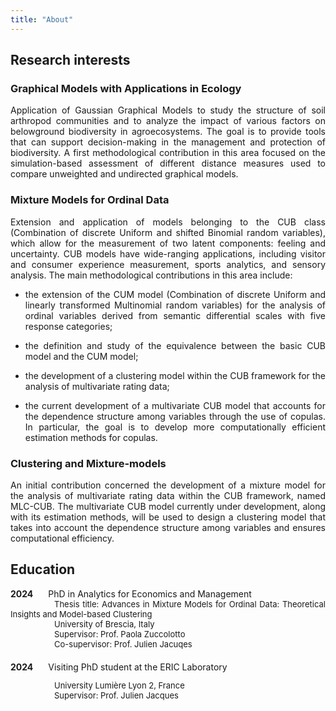 ```yaml
---
title: "About"
---
```

<div style="text-align: justify;">
<!-- I am a **Ph.D. student in Statistics** enrolled in the Analytics for Economics and Management program within the Department of Economics and Management of the University of Brescia, Italy. -->

## Research interests

### Graphical Models with Applications in Ecology

Application of Gaussian Graphical Models to study the structure of soil arthropod communities and to analyze the impact of various factors on belowground biodiversity in agroecosystems. The goal is to provide tools that can support decision-making in the management and protection of biodiversity.
A first methodological contribution in this area focused on the simulation-based assessment of different distance measures used to compare unweighted and undirected graphical models.

### Mixture Models for Ordinal Data

Extension and application of models belonging to the CUB class (Combination of discrete Uniform and shifted Binomial random variables), which allow for the measurement of two latent components: feeling and uncertainty. CUB models have wide-ranging applications, including visitor and consumer experience measurement, sports analytics, and sensory analysis. The main methodological contributions in this area include:

- the extension of the CUM model (Combination of discrete Uniform and linearly transformed Multinomial random variables) for the analysis of ordinal variables derived from semantic differential scales with five response categories;

- the definition and study of the equivalence between the basic CUB model and the CUM model;

- the development of a clustering model within the CUB framework for the analysis of multivariate rating data;

- the current development of a multivariate CUB model that accounts for the dependence structure among variables through the use of copulas. In particular, the goal is to develop more computationally efficient estimation methods for copulas.
<!-- A first contribution in this field consisted in defining and studying the equivalence between the basic CUB and the CUM (Combination of discrete Uniform and linearly transformed Multinomial random variables). The second contribution consisted in developing a Multivariate CUB Model and a Model-based Clustering based on it. -->

### Clustering and Mixture-models

An initial contribution concerned the development of a mixture model for the analysis of multivariate rating data within the CUB framework, named MLC-CUB. The multivariate CUB model currently under development, along with its estimation methods, will be used to design a clustering model that takes into account the dependence structure among variables and ensures computational efficiency.

## Education

**2024** <span style="margin-left: 20px;">PhD in Analytics for Economics and Management</span>
<p style="text-indent: 70px; margin: 0; font-size: 13px;">
   Thesis title: Advances in Mixture Models for Ordinal Data: Theoretical Insights and Model-based Clustering
</p>
<p style="text-indent: 70px; margin: 0; font-size: 13px;">
    University of Brescia, Italy
</p>
<p style="text-indent: 70px; margin: 0; font-size: 13px;">
    Supervisor: Prof. Paola Zuccolotto
</p>
<p style="text-indent: 70px; margin: 0; font-size: 13px;">
    Co-supervisor: Prof. Julien Jacuqes
</p>

<!-- Aggiungi un paragrafo vuoto o uno spazio per separare i blocchi -->
<p style="margin: 20px 0;"></p>

**2024** <span style="margin-left: 20px;">Visiting PhD student at the ERIC Laboratory</span>
<p style="text-indent: 70px; margin-bottom: 0; font-size: 13px;">
    University Lumière Lyon 2, France
</p>
<p style="text-indent: 70px; margin-top: 0; font-size: 13px;">
    Supervisor: Prof. Julien Jacques
</p>

<p style="margin: 20px 0;"></p>


<!-- **2020** <span style="margin-left: 20px;">Master's degree in  Business Administration (with honors)</span> -->
<!-- <p style="text-indent: 70px; margin-bottom: 0;font-size: 13px;"> -->
<!--     University of Brescia, Italy -->
<!-- </p> -->
<!-- <p style="text-indent: 70px; margin-top: 0;font-size: 13px;"> -->
<!--     Supervisor: Prof. Maurizio Carpita -->
<!-- </p> -->

<!-- <p style="margin: 20px 0;"></p> -->

<!-- **2018** <span style="margin-left: 20px;">Bachelor’s degree in Business Administration</span> -->
<!-- <p style="text-indent: 70px; margin-bottom: 0;font-size: 13px;"> -->
<!--     University of Brescia, Italy -->
<!-- </p> -->
<!-- <p style="text-indent: 70px; margin-top: 0;font-size: 13px;"> -->
<!--     Supervisor: Prof. Isabella Maffezzoni -->
<!-- </p> -->

<div>